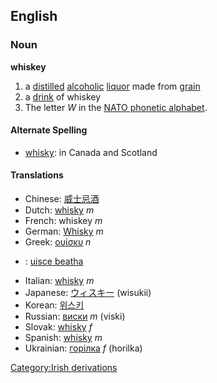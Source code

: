 {{wikipedia}}
==English==
=== Noun ===
'''whiskey'''
# a [[distill]]ed [[alcoholic]] [[liquor]] made from [[grain]]
# a [[drink]] of whiskey
#The letter ''W'' in the [[NATO phonetic alphabet]].
==== Alternate Spelling ====
* [[whisky]]: in Canada and Scotland

==== Translations ====
*Chinese: [[威士忌酒]]
*Dutch: [[whisky]] ''m''
*French: whiskey ''m''
*German: [[Whisky]] ''m''
*Greek: [[ουίσκυ]] ''n''
*{{ga}}: [[uisce beatha]]
*Italian: [[whisky]] ''m''
*Japanese: [[ウィスキー]] (wisukii)
*Korean: [[위스키]]
*Russian: [[виски]] ''m'' (viski)
*Slovak: [[whisky]] ''f''
*Spanish: [[whisky]] ''m''
*Ukrainian: [[горілка]] ''f'' (horilka)
[[Category:Irish derivations]]